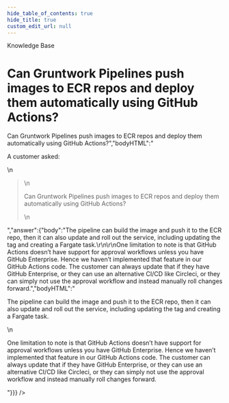 ```yaml
---
hide_table_of_contents: true
hide_title: true
custom_edit_url: null
---
```



<head>
  <link rel="canonical" href="https://github.com/tnn-tnn-tnn-tnn-tnn-gruntwork-io/knowledge-base/discussions/68" />
</head>

<CenterLayout>
<span className="searchCategory">Knowledge Base</span>
<h1>Can Gruntwork Pipelines push images to ECR repos and deploy them automatically using GitHub Actions?</h1>
<GitHub discussion={{"id":"D_kwDOF8slf84AOFRz","number":68,"author":{"login":"marijakstrazdas"},"title":"Can Gruntwork Pipelines push images to ECR repos and deploy them automatically using GitHub Actions?","body":"A customer asked:\r\n\r\n> Can Gruntwork Pipelines push images to ECR repos and deploy them automatically using GitHub Actions?","bodyHTML":"<p dir=\"auto\">A customer asked:</p>\n<blockquote>\n<p dir=\"auto\">Can Gruntwork Pipelines push images to ECR repos and deploy them automatically using GitHub Actions?</p>\n</blockquote>","answer":{"body":"The pipeline can build the image and push it to the ECR repo, then it can also update and roll out the service, including updating the tag and creating a Fargate task.\r\n\r\nOne limitation to note is that GitHub Actions doesn’t have support for approval workflows unless you have GitHub Enterprise. Hence we haven’t implemented that feature in our GitHub Actions code. The customer can always update that if they have GitHub Enterprise, or they can use an alternative CI/CD like Circleci, or they can simply not use the approval workflow and instead manually roll changes forward.","bodyHTML":"<p dir=\"auto\">The pipeline can build the image and push it to the ECR repo, then it can also update and roll out the service, including updating the tag and creating a Fargate task.</p>\n<p dir=\"auto\">One limitation to note is that GitHub Actions doesn’t have support for approval workflows unless you have GitHub Enterprise. Hence we haven’t implemented that feature in our GitHub Actions code. The customer can always update that if they have GitHub Enterprise, or they can use an alternative CI/CD like Circleci, or they can simply not use the approval workflow and instead manually roll changes forward.</p>"}}} />

</CenterLayout>
  

<!-- ##DOCS-SOURCER-START
{
  "sourcePlugin": "github-discussions",
  "hash": "c9b86fbcabb48f2d15915f026367daaf"
}
##DOCS-SOURCER-END -->
